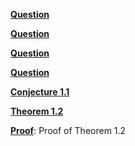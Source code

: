 \providecommand{\Pageref}[1]{\hfill p.\pageref{#1}}
 [**Question**](#Question*-1.1)\Pageref{Question*-1.1}

 [**Question**](#Question*-1.2)\Pageref{Question*-1.2}

 [**Question**](#Question*-1.3)\Pageref{Question*-1.3}

 [**Question**](#Question*-1.4)\Pageref{Question*-1.4}

 [**Conjecture 1.1**](#conj-line)\Pageref{conj-line}

 [**Theorem 1.2**](#theorem-root-2)\Pageref{theorem-root-2}

 [**Proof**](#proof-of-theorem): Proof of Theorem 1.2\Pageref{proof-of-theorem}
